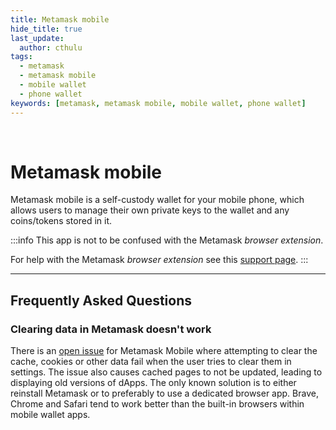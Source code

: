 ```yaml
---
title: Metamask mobile
hide_title: true
last_update:
  author: cthulu
tags:
  - metamask
  - metamask mobile
  - mobile wallet
  - phone wallet
keywords: [metamask, metamask mobile, mobile wallet, phone wallet]
---
```


<br/>
<div class="container" style={{'padding':'0px'}}>
<div class="row">
<div class="col">

# Metamask mobile

Metamask mobile is a self-custody wallet for your mobile phone, which allows users to manage their own private keys to the wallet and any coins/tokens stored in it.

:::info
This app is not to be confused with the Metamask _browser extension_.

For help with the Metamask _browser extension_ see this [support page](/docs/faq/wallets/metamask).
:::
    
</div>
<div class="col">
<PhoneWindow img="/img/metamask-mobile-app.jpg"/>
</div>
</div>
</div>

---

## Frequently Asked Questions

### Clearing data in Metamask doesn't work
There is an [open issue](https://github.com/MetaMask/metamask-mobile/issues/2009) for Metamask Mobile where attempting to clear the cache, cookies or other data fail when the user tries to clear them in settings. The issue also causes cached pages to not be updated, leading to displaying old versions of dApps.
The only known solution is to either reinstall Metamask or to preferably to use a dedicated browser app. Brave, Chrome and Safari tend to work better than the built-in browsers within mobile wallet apps.